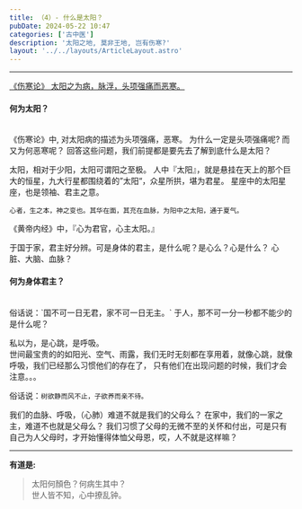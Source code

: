 ```yaml
---
title: （4）- 什么是太阳？
pubDate: 2024-05-22 10:47
categories: ['古中医']
description: '太阳之地, 莫非王地, 岂有伤寒?'
layout: '../../layouts/ArticleLayout.astro'
---
```


---


<div style="text-decoration: underline;" class="write-vertical-right h-[30%] float-right pb-20 animate-fadein-down">
《伤寒论》 太阳之为病，脉浮，头项强痛而恶寒。
</div>

#### 何为太阳？
<br/>
《伤寒论》中, 对太阳病的描述为头项强痛，恶寒。
为什么一定是头项强痛呢? 而又为何恶寒呢？
回答这些问题，我们前提都是要先去了解到底什么是太阳？

太阳，相对于少阳，太阳可谓阳之至极。
人中『太阳』，就是悬挂在天上的那个巨大的恒星，九大行星都围绕着的”太阳“，众星所拱，堪为君星。
星座中的太阳星座，也是领袖、君主之意。

`心者，生之本，神之变也。其华在面，其充在血脉，为阳中之太阳，通于夏气。`

《黄帝内经》中，『心为君官，心主太阳。』

于国于家，君主好分辨。可是身体的君主，是什么呢？是心么？心是什么？
心脏、大脑、血脉？

#### 何为身体君主？
<br/>
俗话说：`国不可一日无君，家不可一日无主。`
于人，那不可一分一秒都不能少的是什么呢？

私以为，是心跳，是呼吸。  
世间最宝贵的的如阳光、空气、雨露，我们无时无刻都在享用着，就像心跳，就像呼吸，我们已经那么习惯他们的存在了，
只有他们在出现问题的时候，我们才会注意。。。  

俗话说：`树欲静而风不止，子欲养而亲不待。`

我们的血脉、呼吸，（心肺）难道不就是我们的父母么？
在家中，我们的一家之主，难道不也就是父母么？
我们习惯了父母的无微不至的关怀和付出，可是只有自己为人父母时，才开始懂得体恤父母恩，哎，人不就是这样嘛？


---

**有道是:**
>太阳何顏色？何病生其中？  
>世人皆不知，心中撩乱钟。